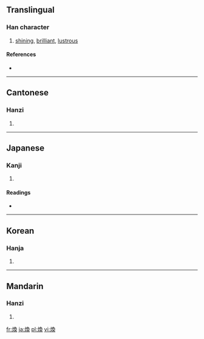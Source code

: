 {{also|烉|焕}}
==Translingual==

===Han character===
{{Han char|rn=86|rad=火|as=09|sn=13|four=9783<sub>4</sub>|canj=火弓月大 (FNBK)}}

# [[shining]], [[brilliant]], [[lustrous]]

====References====
* {{Han ref|kx=0677.330|dkj=19224|dj=1089.010|hdz=32219.051|uh=7165|ud=29029|bh=B7D8|bd=47064}}

----

==Cantonese==

===Hanzi===
{{yue-hanzi|jyut=|y=wun6}}

# {{defn|Cantonese}}

----

==Japanese==

===Kanji===
{{ja-kanji|grade=|rs=火09}}

# {{defn|Japanese}}

====Readings====
* {{ja-readings|on=[[かん]] (kan)|kun=[[あきらか]] (akiraka)}}

----

==Korean==

===Hanja===
{{ko-hanja|hangeul=환|eumhun=|rv=hwan|mr=hwan|y=hwan}}

# {{defn|Korean}}

----

==Mandarin==

===Hanzi===
{{cmn-hanzi|sim=焕|pin=[[huàn]] ([[huan4]])|wg=huan<sup>4</sup>}}

# {{defn|Mandarin}}

[[fr:煥]]
[[ja:煥]]
[[pl:煥]]
[[vi:煥]]